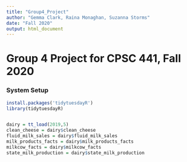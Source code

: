 ```yaml
---
title: "Group4_Project"
author: "Gemma Clark, Raina Monaghan, Suzanna Storms"
date: "Fall 2020"
output: html_document
---
```

# Group 4 Project for CPSC 441, Fall 2020


### System Setup
```r
install.packages('tidytuesdayR')
library(tidytuesdayR)


dairy = tt_load(2019,5)
clean_cheese = dairy$clean_cheese
fluid_milk_sales = dairy$fluid_milk_sales
milk_products_facts = dairy$milk_products_facts
milkcow_facts = dairy$milkcow_facts
state_milk_production = dairy$state_milk_production


```